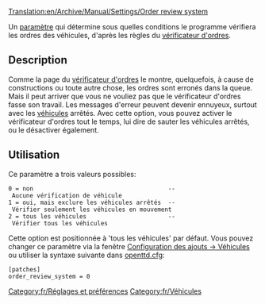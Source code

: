 [[Translation:en/Archive/Manual/Settings/Order review system]]


Un [[fr/Archive/Manual/Settings/Options avancées|paramètre]] qui détermine sous quelles conditions le programme vérifiera les ordres des véhicules, d'après les règles du [[fr/Manual/Ordres#Vérification des ordres|vérificateur d'ordres]].

== Description ==

Comme la page du [[fr/Manual/Ordres#Vérification des ordres|vérificateur d'ordres]] le montre, quelquefois, à cause de constructions ou toute autre chose, les ordres sont erronés dans la queue. Mais il peut arriver que vous ne vouliez pas que le vérificateur d'ordres fasse son travail. Les messages d'erreur peuvent devenir ennuyeux, surtout avec les [[fr/Manual/Véhicules|véhicules]] arrêtés. Avec cette option, vous pouvez activer le vérificateur d'ordres tout le temps, lui dire de sauter les véhicules arrêtés, ou le désactiver également.

== Utilisation ==

Ce paramètre a trois valeurs possibles:

 0 = non                                      -- Aucune vérification de véhicule
 1 = oui, mais exclure les véhicules arrêtés  -- Vérifier seulement les véhicules en mouvement
 2 = tous les véhicules                       -- Vérifier tous les véhicules

Cette option est positionnée à 'tous les véhicules' par défaut. Vous pouvez changer ce paramètre via la fenêtre [[fr/Archive/Manual/Settings/Options avancées/Véhicules|Configuration des ajouts -> Véhicules]] ou utiliser la syntaxe suivante dans [[fr/Archive/Manual/Settings/Openttd.cfg|openttd.cfg]]:

 [patches]
 order_review_system = 0

[[Category:fr/Réglages et préférences]]
[[Category:fr/Véhicules]]